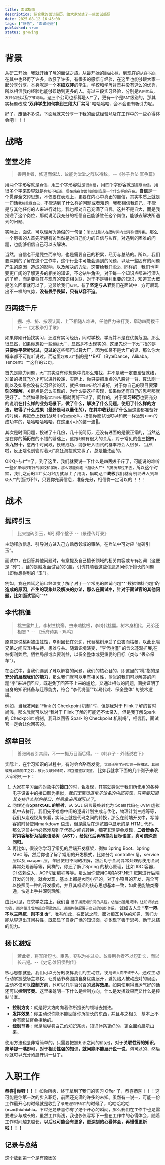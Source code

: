 ```yaml
---
title: 面试指南
description: 综合我的面试经历，给大家总结了一些面试感悟
date: 2025-08-12 16:45:00
tags: ["感悟", "面试经验"]
published: true
status: growing
---
```


# 背景
从研二开始，我就开始了我的面试之旅。从最开始的`胆战心惊`，到现在的`从容不迫`，在其中也经历了许多，收获了许多，有很多的感悟与经验，在这里也能够跟大家一起分享分享。本身呢是一个**本硕双非**的学生，学校和学历背景并没有这么的优秀，所以相信我的经验也能够帮助到更多的人。有过三段实习经验，分别是`名创优品`，`友邦保险`以及`字节跳动`。这三个公司也都算是`大厂`了，更有一个是`BAT`级别的，那其实标题改成 **'双非学生如何拿到三段大厂实习'** 哈哈哈哈，会不会更有吸引力呢。

好了，废话不多说，下面我就来分享一下我的面试经验以及在工作中的一些心得体会吧！！！

# 战略
## 堂堂之阵
> 善用兵者，修道而保法，故能为堂堂之阵以待敌。 --《孙子兵法·军争篇》

用两个字形容就是`自信`，用三个字形容就是`很自信`，用四个字形容就是`超级自信`，用很多个字来形容就是`你知不知道，现在站在你面前的到底是一个什么样的存在`。**自信**是一个贯穿全文的思想，不仅要在表现上，更要在内心中真正的自信，其实本质上就是一句话`我相信我自己`，不管遇到了什么样的问题或者难题，我都相信我自己，不管是与其他任何的人来进行对比，我也都对自己充满了自信。这并不是自大，而是我投递了这个岗位，那就说明我充分的相信自己能够胜任这个岗位，能够去解决所遇到的问题。

实际上，面试，可以理解为通俗的一句话：`怎么让别人在短时间内觉得你很厉害`。那么一个厉害的人首先所拥有的当然是对自己能力的自信与从容，对遇到的困难的问题，也能够相信自己可以去解决。

当然，自信也不是凭空而来的，也是需要自己的积累，经历与总结的。所以，我们要深刻的了解在这个工作中，这个行业中可能会遇到的问题，以及一些固有的问题产生的原因，造成的影响，以及解决的方法，这带给我们`坚定`。同样的，我们也需要更广阔的了解更多的相关的知识，不必钻牛角尖，对于每一个知识点都进行深入的了解，而是要将其与现有的知识相关联，对于不是特别重要的知识，知道其大概是怎么回事就可以了，这带给我们`从容`。有了**坚定与从容**我们在面试中，方可展现出不一样的气势，**没有畏手畏脚，只有从容不迫**。

## 四两拨千斤
> 掤、捋、挤、按须认真，上下相随人难进，任他巨力来打我，牵动四两拨千斤 --《太极拳打手歌》

如果你刚开始找实习，还没有实习经历，同时学校，学历并不是在优势范围。那么很显然，如果你想投一些`超级大厂`，显然是不太现实的，这里先说一下`大厂`指的是**只要你平常听说过，见过的**这些都可以算大厂，因为如果不是大厂的话，那么你大概率都不可能听说过。而这里`超级大厂`指的是**BAT（ByteDance，Alibaba，Tencent）**这样的公司。

首先是能力问题，`大厂`其实没有你想象中的那么难找，并不是我一定要准备就绪，准备的极其充分才可以进行投递，实际上，你只要把重点的八股背一背，算法刷一刷以及如果你没有实习经验的话，就把`项目经历`给准备好，对于你自己的项目要**深刻的理解**，关键点是怎么实现的，为什么要这样实现，如果你还有自己的思考那就更好了。当然如果你有`实习经历`那就再好不过了，同样的，对于**实习经历**也要充分的说明**在什么样的业务场景下，做了什么，解决了什么问题，使用了什么样的方法，取得了什么成果（最好是可以量化的），在其中收获到了什么**当这些都准备好的时候，再配合上我们战略中的`堂堂之阵`，相信你面试也可以和我一样达到`100%`的成功率的，哈哈哈哈哈哈，在这里小小的装一波🤭。

其次是时间问题，投递了十几份，几十份简历，还没有进面的是很正常的，当然这是在你的**简历**做的不错的基础上，这跟`时机`有很大的关系，对于常见的**金三银四，金九银十**，这两个时间段，投递成功，能够进入面试的概率将会大很多， 当然啦，反正啥也别管对着`大厂`疯狂海投就完事了，总是能进面的。

OK٩(•̤̀ᵕ•̤́๑)ᵒᵏᵎᵎᵎᵎ了，到了这里，我们就要说一下什么是四两拨千斤了，可能说的难听一些`如果你没有好的学校和学历，那么可能你连 *超级大厂* 的简历都过不去`，所以这个时候，我们之前的`大厂`实习经历就派上了用场，借助这个**跳板**我们就有机会进入到`超级大厂`的面试环节，只要你充满信息，准备充分，相信你一定可以的 ！！！
# 战术


## 抛砖引玉
> 比来抛砖引玉，却引得个墼子 --《景德传灯录》

主动释放信息、引导对方进入己方熟悉领域的策略，在兵法中可对应 “抛砖引玉”。

面试中，在回答其他问题时，有意提及自己擅长领域的相关内容或专有名词（这便是 “砖”），目的是触发面试官的兴趣，引诱其顺着这些信息追问你所擅长的问题（即你想得到的 “玉”）。

例如，我在面试之前已经深度了解了对于一个常见的面试问题**“数据倾斜问题”**的造成的原因，产生的现象以及解决的办法，那么在面试中，针对于面试官的其他问题，比如面试官问**“”**

## 李代桃僵
> 桃生露井上，李树生桃旁。虫来啮桃根，李树代桃僵。树木身相代，兄弟还相忘？ -- 《乐府诗集・鸡鸣》

原意是说桃树被虫蛀蚀，李树因长在旁边，代替桃树承受了虫害而枯萎，以此比喻兄弟之间应互相扶持、患难与共。随着语境演变，“李代桃僵” 的含义逐渐扩展,在权衡利弊后，牺牲局部或次要利益，以保全整体或更重要的目标（类似 “丢卒保车”）。

在面试中，当我们遇到了难以解答的问题，我们的核心目的，即这里的“桃”指的是**充分的展现我们的能力**，那么我们就可以用有相关性，类似的我们可以解答的问题“李”来进行回应，既避免了回答不上来的尴尬，又通过相似的问题，间接证明了自身的知识储备与迁移能力，符合 “李代桃僵”“以易代难、保全整体” 的战术逻辑。

例如，当我被问到“Flink 的 Checkpoint 机制”时，但是我对于 Flink 了解的暂时尚浅，那么我就可以说“我对于 Flink 了解的可能还不太深入，但是我了解Spark 的 Checkpoint 机制，我可以回答 Spark 的 Checkpoint 机制吗”，相信我，面试官一定会让你回答的。

## 纲举目张

>善张网者引其纲，不一一摄万目而后得。--《韩非子・外储说右下》

实际上，在学习知识的过程中，有时会会豁然发觉，`世间诸多学问实则一脉相承，其间或有异曲同工之妙，彼此关联如蛛网，相互借鉴似镜鉴。` 比如我就拿下面的几个例子来跟大家说明一下：
1. 大家在学习面向对象中的**接口**的时，会发现，其实就类似于我们所使用的各种电子设备中的接口颇为相似，*我们无需知道电子设备的内部实现，只需要知道其支持什么样的接口，然后拿来用就可以了*。
2. 同理还有**SparkSQL 的解析**，从 SQL 语言最终转化为 Scala代码在 JVM 虚拟机中去执行，我们先不考虑中间的逻辑计划生成与优化，物理计划生成等等，我们从宏观视角来看，实际上就是代码之间的转换，那么在前端开发中，写博客的时候使用markdown 语法，但是最后在浏览器中显示的是 HTML 代码，那么这其中也必然涉及到了代码之间的转换，细究其理便会发现，**二者皆会先将内容解析为抽象语法树（AST），经优化后再转换为目标语言，真可谓殊途同归。**
3. 再比如，假设你学习了常见的后端开发框架，例如 Spring Boot、Spring MVC 等，然后你也了解了常用的开发模式，比如分为 controller 层，service 层以及 mapper 层，每层使用不同的注解，然后对于全局异常处理再使用全局异常处理器等等，同样的，你还了解了Spring 的核心原理，比如 IOC 容器，DI 依赖注入，AOP切面编程等等。那么当你使用C#的ASP.NET 框架进行后端开发的时候，就会发现，基本上都是大同小异的，对于小项目的开发，完全可以按照同一种的开发模式，并且其框架的核心思想基本一致，如此便能触类旁通，快速上手并深刻理解。

由此可见，在求学之路上，我们当 `善于捕捉知识间的共性，总结出通用规律，让知识彼此勾连，而非使其成为孤立零散的点，进而构建起属于自己的知识体系。` 诚如古人云 **“举一隅不以三隅反，则不复也”**，唯有如此，在面试之际，面对相互关联的知识，我们方能从容道出其间共性，既彰显了自身广博的知识面，亦体现了善于思考、勤于总结的能力。

## 扬长避短

> 若此者，将军所短也。臣愚，窃以为亦过矣。故善用兵者不以短击长，而以长击短。--《史记·淮阳侯列传》

核心思想就是，我们可以充分的发挥我们的主动性，使用`致人而不致于人`，通过主动行动掌握战场主导权，让对话节奏围绕自身优势展开，避免陷入被动应对的局面。主动不仅可以**控制方向**，也可以几乎百分百的**发挥效果**，如果使用得当运气好的话还可以**控制节奏**。这里来说明一下什么是控制方向，什么是发挥效果而又什么是控制节奏。
- **控制方向**：就是将大方向向着你所擅长的领域去推进。
- **发挥效果**：你主动说你能不能回答你所擅长的东西，并且与之相关，基本上不会有面试官会拒绝的。
- **控制节奏**：就是能够将自己的知识系统，知识体系更好的，更全面的展示出来。

使用方法也是非常简单的，只需要把握知识之间的`相关性`，对于**关联性弱的知识，简单提一嘴即可，对于相关性强的知识，就问能不能展开说一说**，包可以的，然后你就可以充分的展开讲一讲了。

# 入职工作
**恭喜🎉你呀！！！** 如你所愿，终于拿到了我们的实习 Offer 了，恭喜恭喜！！！这可能是你第一次的步入职场，前面还充满的许多的未知。虽然有一说一，可能一份工作最开心的时候就是收到了`录用通知书邮件`的时候了，哈哈哈哈哈(ಡωಡ)hiahiahia。不过还是恭喜你有了这个开心的瞬间，那么我们在工作中也是需要进步与成长的，虽然工作尚浅，我也仅仅写写下一些在工作中的心得体会，随着工作时间越来越长，**以后也可能会有更多，更深刻的心得体会，再慢慢更新啦！！！**

## 记录与总结
这个放到第一个是有原因的